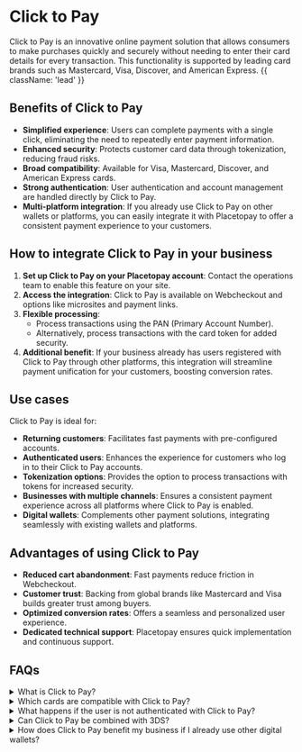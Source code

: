 

# Click to Pay

Click to Pay is an innovative online payment solution that allows consumers to make purchases quickly and securely without needing to enter their card details for every transaction. This functionality is supported by leading card brands such as Mastercard, Visa, Discover, and American Express. {{ className: 'lead' }}

## Benefits of Click to Pay

- **Simplified experience**: Users can complete payments with a single click, eliminating the need to repeatedly enter payment information.
- **Enhanced security**: Protects customer card data through tokenization, reducing fraud risks.
- **Broad compatibility**: Available for Visa, Mastercard, Discover, and American Express cards.
- **Strong authentication**: User authentication and account management are handled directly by Click to Pay.
- **Multi-platform integration**: If you already use Click to Pay on other wallets or platforms, you can easily integrate it with Placetopay to offer a consistent payment experience to your customers.

## How to integrate Click to Pay in your business

1. **Set up Click to Pay on your Placetopay account**: Contact the operations team to enable this feature on your site.
2. **Access the integration**: Click to Pay is available on Webcheckout and options like microsites and payment links.
3. **Flexible processing**:
   - Process transactions using the PAN (Primary Account Number).
   - Alternatively, process transactions with the card token for added security.
4. **Additional benefit**: If your business already has users registered with Click to Pay through other platforms, this integration will streamline payment unification for your customers, boosting conversion rates.

## Use cases

Click to Pay is ideal for:
- **Returning customers**: Facilitates fast payments with pre-configured accounts.
- **Authenticated users**: Enhances the experience for customers who log in to their Click to Pay accounts.
- **Tokenization options**: Provides the option to process transactions with tokens for increased security.
- **Businesses with multiple channels**: Ensures a consistent payment experience across all platforms where Click to Pay is enabled.
- **Digital wallets**: Complements other payment solutions, integrating seamlessly with existing wallets and platforms.

## Advantages of using Click to Pay

- **Reduced cart abandonment**: Fast payments reduce friction in Webcheckout.
- **Customer trust**: Backing from global brands like Mastercard and Visa builds greater trust among buyers.
- **Optimized conversion rates**: Offers a seamless and personalized user experience.
- **Dedicated technical support**: Placetopay ensures quick implementation and continuous support.

## FAQs

<details>
<summary>What is Click to Pay?</summary>
<p>Click to Pay is an online payment solution that allows users to store their card information for fast and secure purchases without manually entering it for each transaction.</p>
</details>

<details>
<summary>Which cards are compatible with Click to Pay?</summary>
<p>Click to Pay is compatible with Mastercard, Visa, Discover, and American Express cards.</p>
</details>

<details>
<summary>What happens if the user is not authenticated with Click to Pay?</summary>
<p>In this case, the transaction will be processed using the full card number (FPAN).</p>
</details>

<details>
<summary>Can Click to Pay be combined with 3DS?</summary>
<p>Yes, Click to Pay can be combined with 3D Secure to enhance transaction authentication, using either the PAN or the card token.</p>
</details>

<details>
<summary>How does Click to Pay benefit my business if I already use other digital wallets?</summary>
<p>Click to Pay complements your existing payment solutions by offering a globally recognized, secure option. Additionally, its integration with Placetopay simplifies payment unification, improving customer experience and boosting conversion rates.</p>
</details>
